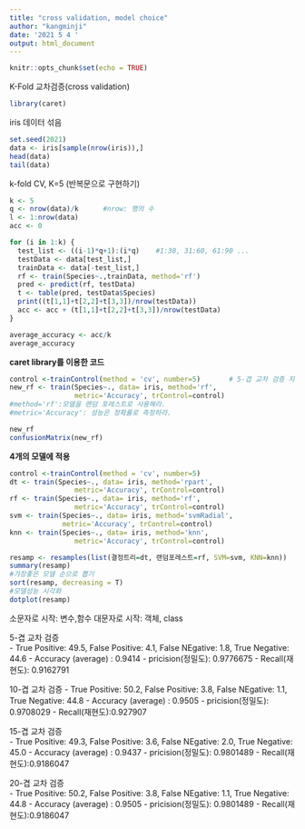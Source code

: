 ---
title: "cross validation, model choice"
author: "kangminji"
date: '2021 5 4 '
output: html_document
---

```{r setup, include=FALSE}
knitr::opts_chunk$set(echo = TRUE)
```

K-Fold 교차검증(cross validation)
```{r}
library(caret)

```

iris 데이터 섞음
```{r}
set.seed(2021)
data <- iris[sample(nrow(iris)),]
head(data)
tail(data)
```

k-fold CV, K=5 (반복문으로 구현하기)
```{r}
k <- 5
q <- nrow(data)/k      #nrow: 행의 수
l <- 1:nrow(data)
acc <- 0

for (i in 1:k) {
  test_list <- ((i-1)*q+1):(i*q)    #1:30, 31:60, 61:90 ...
  testData <- data[test_list,]
  trainData <- data[-test_list,]
  rf <- train(Species~.,trainData, method='rf')
  pred <- predict(rf, testData)
  t <- table(pred, testData$Species)
  print((t[1,1]+t[2,2]+t[3,3])/nrow(testData))
  acc <- acc + (t[1,1]+t[2,2]+t[3,3])/nrow(testData)
}

average_accuracy <- acc/k
average_accuracy
```


##########################################################
**caret library를 이용한 코드**
```{r}
control <-trainControl(method = 'cv', number=5)       # 5-겹 교차 검증 지정
new_rf <- train(Species~., data= iris, method='rf',   
                metric='Accuracy', trControl=control)  
#method='rf':모델을 랜덤 포레스트로 사용해라.  
#metric='Accuracy': 성능은 정확률로 측정하라.

new_rf
confusionMatrix(new_rf)
```


############################################################
**4개의 모델에 적용**
```{r}
control <-trainControl(method = 'cv', number=5)
dt <- train(Species~., data= iris, method='rpart',   
                metric='Accuracy', trControl=control) 
rf <- train(Species~., data= iris, method='rf',   
                metric='Accuracy', trControl=control) 
svm <- train(Species~., data= iris, method='svmRadial', 
             metric='Accuracy', trControl=control) 
knn <- train(Species~., data= iris, method='knn',   
                metric='Accuracy', trControl=control) 

resamp <- resamples(list(결정트리=dt, 랜덤포레스트=rf, SVM=svm, KNN=knn))
summary(resamp)
#가장좋은 모델 순으로 뽑기
sort(resamp, decreasing = T)  
#모델성능 시각화
dotplot(resamp)
```

소문자로 시작: 변수,함수
대문자로 시작: 객체, class


5-겹 교차 검증  
  - True Positive: 49.5, False Positive: 4.1, False NEgative: 1.8, True Negative: 44.6
  - Accuracy (average) : 0.9414
  - pricision(정밀도): 0.9776675
  - Recall(재현도): 0.9162791
  
10-겹 교차 검증 
  - True Positive: 50.2, False Positive: 3.8, False NEgative: 1.1, True Negative: 44.8
  - Accuracy (average) : 0.9505
  - pricision(정밀도): 0.9708029
  - Recall(재현도):0.927907
  
15-겹 교차 검증  
  - True Positive: 49.3, False Positive: 3.6, False NEgative: 2.0, True Negative: 45.0
  - Accuracy (average) : 0.9437
  - pricision(정밀도): 0.9801489
  - Recall(재현도):0.9186047
  
20-겹 교차 검증   
  - True Positive: 50.2, False Positive: 3.8, False NEgative: 1.1, True Negative: 44.8
  - Accuracy (average) : 0.9505
  - pricision(정밀도): 0.9801489
  - Recall(재현도):0.9186047




